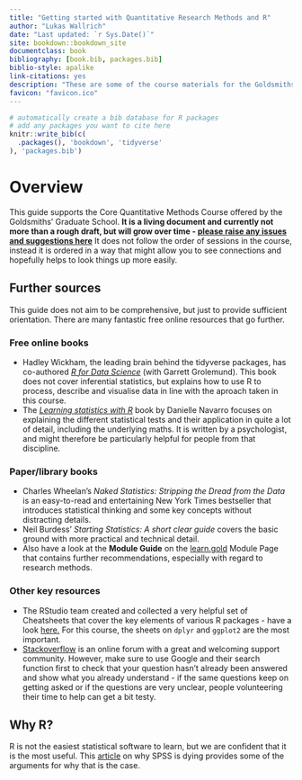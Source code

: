 ```yaml
--- 
title: "Getting started with Quantitative Research Methods and R"
author: "Lukas Wallrich"
date: "Last updated: `r Sys.Date()`"
site: bookdown::bookdown_site
documentclass: book
bibliography: [book.bib, packages.bib]
biblio-style: apalike
link-citations: yes
description: "These are some of the course materials for the Goldsmiths' Core Quantitative Research Methods course. It is a living document that will be added to regularly."
favicon: "favicon.ico"
---
```






```r
# automatically create a bib database for R packages
# add any packages you want to cite here
knitr::write_bib(c(
  .packages(), 'bookdown', 'tidyverse'
), 'packages.bib')

```



# Overview {-}

This guide supports the Core Quantitative Methods Course offered by the Goldsmiths' Graduate School. **It is a living document and currently not more than a rough draft, but will grow over time - [please raise any issues and suggestions here](https://github.com/LukasWallrich/GoldCoreQuants/issues)** It does not follow the order of sessions in the course, instead it is ordered in a way that might allow you to see connections and hopefully helps  to look things up more easily.

## Further sources

This guide does not aim to be comprehensive, but just to provide sufficient orientation. There are many fantastic free online resources that go further.

### Free online books

* Hadley Wickham, the leading brain behind the tidyverse packages, has co-authored [*R for Data Science*](https://r4ds.had.co.nz/index.html){target="_blank"} (with Garrett Grolemund). This book does not cover inferential statistics, but explains how to use R to process, describe and visualise data in line with the aproach taken in this course.
* The [*Learning statistics with R*](https://learningstatisticswithr.com/book/){target="_blank"} book by Danielle Navarro focuses on explaining the different statistical tests and their application in quite a lot of detail, including the underlying maths. It is written by a psychologist, and might therefore be particularly helpful for people from that discipline. 

### Paper/library books

* Charles Wheelan's *Naked Statistics: Stripping the Dread from the Data* is an easy-to-read and entertaining New York Times bestseller that introduces statistical thinking and some key concepts without distracting details. 
* Neil Burdess' *Starting Statistics: A short clear guide* covers the basic ground with more practical and technical detail.
* Also have a look at the **Module Guide** on the [learn.gold](https://learn.gold.ac.uk/){target="_blank"} Module Page that contains further recommendations, especially with regard to research methods.

### Other key resources

* The RStudio team created and collected a very helpful set of Cheatsheets that cover the key elements of various R packages - have a look [here.](https://rstudio.com/resources/cheatsheets/){target="_blank"} For this course, the sheets on `dplyr` and `ggplot2` are the most important.
* [Stackoverflow](https://stackoverflow.com/questions/tagged/r){target="_blank"} is an online forum with a great and welcoming support community. However, make sure to use Google and their search function first to check that your question hasn't already been answered and show what you already understand - if the same questions keep on getting asked or if the questions are very unclear, people volunteering their time to help can get a bit testy.

## Why R?

R is not the easiest statistical software to learn, but we are confident that it is the most useful. This [article](https://lindeloev.net/spss-is-dying/){target="_blank"} on why SPSS is dying provides some of the arguments for why that is the case.
  

